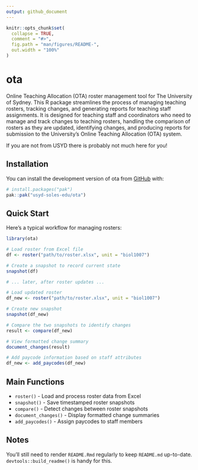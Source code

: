 ```yaml
---
output: github_document
---
```


<!-- README.md is generated from README.Rmd. Please edit that file -->

```r
knitr::opts_chunk$set(
  collapse = TRUE,
  comment = "#>",
  fig.path = "man/figures/README-",
  out.width = "100%"
)
```

# ota

<!-- badges: start -->
<!-- badges: end -->

Online Teaching Allocation (OTA) roster management tool for The University of Sydney. This R package streamlines the process of managing teaching rosters, tracking changes, and generating reports for teaching staff assignments. It is designed for teaching staff and coordinators who need to manage and track changes to teaching rosters, handling the comparison of rosters as they are updated, identifying changes, and producing reports for submission to the University's Online Teaching Allocation (OTA) system.

If you are not from USYD there is probably not much here for you!

## Installation

You can install the development version of ota from [GitHub](https://github.com/usyd-soles-edu/ota) with:

``` r
# install.packages("pak")
pak::pak("usyd-soles-edu/ota")
```

## Quick Start

Here's a typical workflow for managing rosters:

```r
library(ota)

# Load roster from Excel file
df <- roster("path/to/roster.xlsx", unit = "biol1007")

# Create a snapshot to record current state
snapshot(df)

# ... later, after roster updates ...

# Load updated roster
df_new <- roster("path/to/roster.xlsx", unit = "biol1007")

# Create new snapshot
snapshot(df_new)

# Compare the two snapshots to identify changes
result <- compare(df_new)

# View formatted change summary
document_changes(result)

# Add paycode information based on staff attributes
df_new <- add_paycodes(df_new)
```

## Main Functions

- `roster()` - Load and process roster data from Excel
- `snapshot()` - Save timestamped roster snapshots
- `compare()` - Detect changes between roster snapshots
- `document_changes()` - Display formatted change summaries
- `add_paycodes()` - Assign paycodes to staff members

## Notes

You'll still need to render `README.Rmd` regularly to keep `README.md` up-to-date. `devtools::build_readme()` is handy for this.


